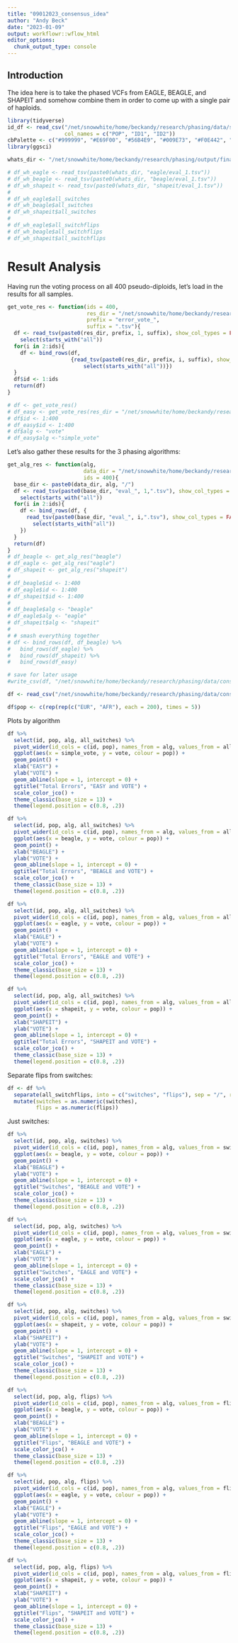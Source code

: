 ```yaml
---
title: "09012023_consensus_idea"
author: "Andy Beck"
date: "2023-01-09"
output: workflowr::wflow_html
editor_options:
  chunk_output_type: console
---
```


## Introduction

The idea here is to take the phased VCFs from EAGLE, BEAGLE, and SHAPEIT and somehow combine them in order to come up with a single pair of haploids.

```r
library(tidyverse)
id_df <- read_csv("/net/snowwhite/home/beckandy/research/phasing/data/sample_pairs_18apr2023.csv", 
                  col_names = c("POP", "ID1", "ID2"))
cbPalette <- c("#999999", "#E69F00", "#56B4E9", "#009E73", "#F0E442", "#0072B2", "#D55E00", "#CC79A7")
library(ggsci)
```

```r
whats_dir <- "/net/snowwhite/home/beckandy/research/phasing/output/final_switch_errors/whatshap/"

# df_wh_eagle <- read_tsv(paste0(whats_dir, "eagle/eval_1.tsv"))
# df_wh_beagle <- read_tsv(paste0(whats_dir, "beagle/eval_1.tsv"))
# df_wh_shapeit <- read_tsv(paste0(whats_dir, "shapeit/eval_1.tsv"))
# 
# df_wh_eagle$all_switches
# df_wh_beagle$all_switches
# df_wh_shapeit$all_switches
# 
# df_wh_eagle$all_switchflips
# df_wh_beagle$all_switchflips
# df_wh_shapeit$all_switchflips
```

# Result Analysis

Having run the voting process on all 400 pseudo-diploids, let's load in the results for all samples.

```r
get_vote_res <- function(ids = 400, 
                         res_dir = "/net/snowwhite/home/beckandy/research/phasing/output/final_switch_errors/vote/",
                         prefix = "error_vote_",
                         suffix = ".tsv"){
  df <- read_tsv(paste0(res_dir, prefix, 1, suffix), show_col_types = FALSE) %>% 
    select(starts_with("all"))
  for(i in 2:ids){
    df <- bind_rows(df,
                    {read_tsv(paste0(res_dir, prefix, i, suffix), show_col_types = FALSE) %>%
                        select(starts_with("all"))})
  }
  df$id <- 1:ids
  return(df)
}

# df <- get_vote_res()
# df_easy <- get_vote_res(res_dir = "/net/snowwhite/home/beckandy/research/phasing/output/final_switch_errors/vote/easy/")
# df$id <- 1:400
# df_easy$id <- 1:400
# df$alg <- "vote"
# df_easy$alg <-"simple_vote"
```

Let's also gather these results for the 3 phasing algorithms:

```r
get_alg_res <- function(alg, 
                        data_dir = "/net/snowwhite/home/beckandy/research/phasing/output/final_switch_errors/whatshap/",
                        ids = 400){
  base_dir <- paste0(data_dir, alg, "/")
  df <- read_tsv(paste0(base_dir, "eval_", 1,".tsv"), show_col_types = FALSE) %>%
    select(starts_with("all"))
  for(i in 2:ids){
    df <- bind_rows(df, {
      read_tsv(paste0(base_dir, "eval_", i,".tsv"), show_col_types = FALSE) %>%
        select(starts_with("all"))
    })
  }
  return(df)
}
# df_beagle <- get_alg_res("beagle")
# df_eagle <- get_alg_res("eagle")
# df_shapeit <- get_alg_res("shapeit")
# 
# df_beagle$id <- 1:400
# df_eagle$id <- 1:400
# df_shapeit$id <- 1:400
# 
# df_beagle$alg <- "beagle"
# df_eagle$alg <- "eagle"
# df_shapeit$alg <- "shapeit"
# 
# # smash everything together
# df <- bind_rows(df, df_beagle) %>%
#   bind_rows(df_eagle) %>%
#   bind_rows(df_shapeit) %>%
#   bind_rows(df_easy)

# save for later usage
#write_csv(df, "/net/snowwhite/home/beckandy/research/phasing/data/consensus/whatshap_counts.csv")
```

```r
df <- read_csv("/net/snowwhite/home/beckandy/research/phasing/data/consensus/whatshap_counts.csv")

df$pop <- c(rep(rep(c("EUR", "AFR"), each = 200), times = 5))
```

Plots by algorithm

```r
df %>%
  select(id, pop, alg, all_switches) %>%
  pivot_wider(id_cols = c(id, pop), names_from = alg, values_from = all_switches) %>%
  ggplot(aes(x = simple_vote, y = vote, colour = pop)) +
  geom_point() +
  xlab("EASY") +
  ylab("VOTE") +
  geom_abline(slope = 1, intercept = 0) +
  ggtitle("Total Errors", "EASY and VOTE") +
  scale_color_jco() +
  theme_classic(base_size = 13) +
  theme(legend.position = c(0.8, .2))

df %>%
  select(id, pop, alg, all_switches) %>%
  pivot_wider(id_cols = c(id, pop), names_from = alg, values_from = all_switches) %>%
  ggplot(aes(x = beagle, y = vote, colour = pop)) +
  geom_point() +
  xlab("BEAGLE") +
  ylab("VOTE") +
  geom_abline(slope = 1, intercept = 0) +
  ggtitle("Total Errors", "BEAGLE and VOTE") +
  scale_color_jco() +
  theme_classic(base_size = 13) +
  theme(legend.position = c(0.8, .2))

df %>%
  select(id, pop, alg, all_switches) %>%
  pivot_wider(id_cols = c(id, pop), names_from = alg, values_from = all_switches) %>%
  ggplot(aes(x = eagle, y = vote, colour = pop)) +
  geom_point() +
  xlab("EAGLE") +
  ylab("VOTE") +
  geom_abline(slope = 1, intercept = 0) +
  ggtitle("Total Errors", "EAGLE and VOTE") +
  scale_color_jco() +
  theme_classic(base_size = 13) +
  theme(legend.position = c(0.8, .2))

df %>%
  select(id, pop, alg, all_switches) %>%
  pivot_wider(id_cols = c(id, pop), names_from = alg, values_from = all_switches) %>%
  ggplot(aes(x = shapeit, y = vote, colour = pop)) +
  geom_point() +
  xlab("SHAPEIT") +
  ylab("VOTE") +
  geom_abline(slope = 1, intercept = 0) +
  ggtitle("Total Errors", "SHAPEIT and VOTE") +
  scale_color_jco() +
  theme_classic(base_size = 13) +
  theme(legend.position = c(0.8, .2))
```

Separate flips from switches:

```r
df <- df %>%
  separate(all_switchflips, into = c("switches", "flips"), sep = "/", remove = FALSE) %>%
  mutate(switches = as.numeric(switches),
         flips = as.numeric(flips))
```

Just switches:

```r
df %>%
  select(id, pop, alg, switches) %>%
  pivot_wider(id_cols = c(id, pop), names_from = alg, values_from = switches) %>%
  ggplot(aes(x = beagle, y = vote, colour = pop)) +
  geom_point() +
  xlab("BEAGLE") +
  ylab("VOTE") +
  geom_abline(slope = 1, intercept = 0) +
  ggtitle("Switches", "BEAGLE and VOTE") +
  scale_color_jco() +
  theme_classic(base_size = 13) +
  theme(legend.position = c(0.8, .2))

df %>%
  select(id, pop, alg, switches) %>%
  pivot_wider(id_cols = c(id, pop), names_from = alg, values_from = switches) %>%
  ggplot(aes(x = eagle, y = vote, colour = pop)) +
  geom_point() +
  xlab("EAGLE") +
  ylab("VOTE") +
  geom_abline(slope = 1, intercept = 0) +
  ggtitle("Switches", "EAGLE and VOTE") +
  scale_color_jco() +
  theme_classic(base_size = 13) +
  theme(legend.position = c(0.8, .2))

df %>%
  select(id, pop, alg, switches) %>%
  pivot_wider(id_cols = c(id, pop), names_from = alg, values_from = switches) %>%
  ggplot(aes(x = shapeit, y = vote, colour = pop)) +
  geom_point() +
  xlab("SHAPEIT") +
  ylab("VOTE") +
  geom_abline(slope = 1, intercept = 0) +
  ggtitle("Switches", "SHAPEIT and VOTE") +
  scale_color_jco() +
  theme_classic(base_size = 13) +
  theme(legend.position = c(0.8, .2))
```

```r
df %>%
  select(id, pop, alg, flips) %>%
  pivot_wider(id_cols = c(id, pop), names_from = alg, values_from = flips) %>%
  ggplot(aes(x = beagle, y = vote, colour = pop)) +
  geom_point() +
  xlab("BEAGLE") +
  ylab("VOTE") +
  geom_abline(slope = 1, intercept = 0) +
  ggtitle("Flips", "BEAGLE and VOTE") +
  scale_color_jco() +
  theme_classic(base_size = 13) +
  theme(legend.position = c(0.8, .2))

df %>%
  select(id, pop, alg, flips) %>%
  pivot_wider(id_cols = c(id, pop), names_from = alg, values_from = flips) %>%
  ggplot(aes(x = eagle, y = vote, colour = pop)) +
  geom_point() +
  xlab("EAGLE") +
  ylab("VOTE") +
  geom_abline(slope = 1, intercept = 0) +
  ggtitle("Flips", "EAGLE and VOTE") +
  scale_color_jco() +
  theme_classic(base_size = 13) +
  theme(legend.position = c(0.8, .2))

df %>%
  select(id, pop, alg, flips) %>%
  pivot_wider(id_cols = c(id, pop), names_from = alg, values_from = flips) %>%
  ggplot(aes(x = shapeit, y = vote, colour = pop)) +
  geom_point() +
  xlab("SHAPEIT") +
  ylab("VOTE") +
  geom_abline(slope = 1, intercept = 0) +
  ggtitle("Flips", "SHAPEIT and VOTE") +
  scale_color_jco() +
  theme_classic(base_size = 13) +
  theme(legend.position = c(0.8, .2))
```
